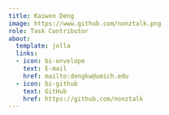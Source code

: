 ```yaml
---
title: Kaiwen Deng
image: https://www.github.com/nonztalk.png
role: Task Contributor
about:
  template: jolla
  links:
  - icon: bi-envelope
    text: E-mail
    href: mailto:dengkw@umich.edu
  - icon: bi-github
    text: GitHub
    href: https://github.com/nonztalk
---
```


